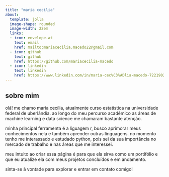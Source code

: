 ---
title: "maria cecília"
about:
  template: jolla
  image-shape: rounded
  image-width: 22em 
  links:
  - icon: envelope-at
    text: email
    href: mailto:mariacecilia.macedo22@gmail.com
  - icon: github
    text: github
    href: https://github.com/mariacecilia-macedo
  - icon: linkedin
    text: linkedin
    href: https://www.linkedin.com/in/maria-cec%C3%ADlia-macedo-722190262/
---

## sobre mim 

olá! me chamo maria cecília, atualmente curso estatística na universidade federal de uberlândia. ao longo do meu percurso acadêmico as áreas de machine learning e data science me chamaram bastante atenção.

minha principal ferramenta é a liguagem r, busco aprimorar meus conhecimentos nela e também aprender outras linguagens. no momento tenho me interassado e estudado python, pois sei da sua importância no mercado de trabalho e nas áreas que me interessei.

meu intuito ao criar essa página é para que ela sirva como um portifólio e que eu atualize ela com meus projetos concluídos e em andamento.

sinta-se à vontade para explorar e entrar em contato comigo!

